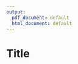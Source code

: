 ```yaml
---
output:
  pdf_document: default
  html_document: default
---
```


<!-- Latex to add in Unique header for this section-->
\fancyhf{}
\lhead{\color{HMSBrown}\Huge\textbf{Leigumarkaður}}
\chead{}
\rhead{\setlength{\unitlength}{1mm}
  \begin{picture}(46,0)
    \put(0,0){\includegraphics[scale=0.07]{D:/Code/HMS_DS/HMS_Economics/Reports/LaTeXSettings/Images/HMS_Blue_Crop.png}}
  \end{picture}}
\renewcommand{\headrulewidth}{3pt} 
\renewcommand{\headrule}{\hbox to\headwidth{\color{HMSBrown}\leaders\hrule height \headrulewidth\hfill}}
\cfoot{}
\rfoot{\thepage}
<!-- ------------------------------------------- -->


# Title 


```r


```